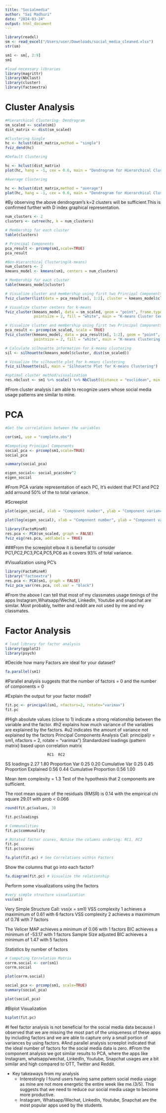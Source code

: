 ```yaml
---
title: "Socialmedia"
author: "Sai Madhuri"
date: "2024-03-24"
output: html_document
---
```


```r
library(readxl)
sm <- read_excel("/Users/user/Downloads/social_media_cleaned.xlsx")
str(sm)
```


```r
sm1 <- sm[, 2:9]
sm1

```

```r
#load necessary libraries
library(magrittr)
library(NbClust)
library(cluster)
library(factoextra)
```
# Cluster Analysis
```r
#Hierarchical Clustering- Dendrogram
sm_scaled <- scale(sm1)
dist_matrix <- dist(sm_scaled)

#Clustering Single
hc <- hclust(dist_matrix,method = "single")
fviz_dend(hc)

```
```r
#Default Clustering

hc <- hclust(dist_matrix)
plot(hc, hang = -1, cex = 0.6, main = "Dendrogram for Hierarchical Clustering")

```
```r
#Average Clustering

hc <- hclust(dist_matrix,method = "average")
plot(hc, hang = -1, cex = 0.6, main = "Dendrogram for Hierarchical Clustering")

```

#By observing the above dendrogram's k=2 clusters will be sufficient.This is confirmed further with D index graphical representation.


```r
num_clusters <- 2
clusters <- cutree(hc, k = num_clusters)

# Membership for each cluster
table(clusters)

```

```r

# Principal Components
pca_result <- prcomp(sm1,scale=TRUE)
pca_result


```
```r
#Non-Hierarchical Clustering(k-means)
num_clusters <- 2
kmeans_model <- kmeans(sm1, centers = num_clusters)

# Membership for each cluster
table(kmeans_model$cluster)
```

```r
# Visualize cluster and membership using first two Principal Components
fviz_cluster(list(data = pca_result$x[, 1:2], cluster = kmeans_model$cluster))
```

```r
# Visualize cluster centers for k-means
fviz_cluster(kmeans_model, data = sm_scaled, geom = "point", frame.type = "convex", 
             pointsize = 2, fill = "white", main = "K-means Cluster Centers")
```

```r
# Visualize cluster and membership using first two Principal Components for k-means
pca_result <- prcomp(sm_scaled, scale = TRUE)
fviz_cluster(kmeans_model, data = pca_result$x[, 1:2], geom = "point", 
             pointsize = 2, fill = "white", main = "K-means Clustering Result (PCA)")
```

```r
# Calculate silhouette information for k-means clustering
sil <- silhouette(kmeans_model$cluster, dist(sm_scaled))

# Visualize the silhouette plot for k-means clustering
fviz_silhouette(sil, main = "Silhouette Plot for K-means Clustering")
```

```r
#optimal cluster method/visualization
res.nbclust <- sm1 %>% scale() %>% NbClust(distance = "euclidean", min.nc = 2, max.nc = 10, method = "complete", index ="all") 
```

#From cluster analysis I am able to recognize users whose social media usage patterns are similar to mine.

# PCA

```r
#Get the correlations between the variables 

cor(sm1, use = "complete.obs")
```
```r
#Computing Principal Components
social_pca <- prcomp(sm1,scale=TRUE)
social_pca

```

```r
summary(social_pca)
```
```r
eigen_social<- social_pca$sdev^2
eigen_social
```

#From PCA variate representation of each PC, It's evident that PC1 and PC2 add arround 50% of the to total variance.

#Screeplot
```r
plot(eigen_social, xlab = "Component number", ylab = "Component variance", type = "l", main = "Scree diagram")
```
```r
plot(log(eigen_social), xlab = "Component number", ylab = "Component variance", type = "l", main = "Scree diagram")
```
```r
library(FactoMineR)
res.pca <- PCA(sm_scaled, graph = FALSE)
fviz_eig(res.pca, addlabels = TRUE)

```

###From the screeplot elbow it is benefial to consider PC1,PC2,PC3,PC4,PC5,PC6 as it covers 93% of total variance.

#Visualization using PC's
```r
library(FactoMineR)
library("factoextra")
res.pca <- PCA(sm1, graph = FALSE)
fviz_pca_var(res.pca, col.var = "black")
```

#From the above I can tell that most of my classmates usage timings of the apps  Instagram,Whatsapp/Wechat, LinkedIn, Youtube and snapchat are similar. Most probably, twitter and reddit are not used by me and my classmates.



# Factor Analysis

```r
# load library for factor analysis
library(ggplot2)
library(psych)

```

#Decide how many Factors are ideal for your dataset?
```r
fa.parallel(sm1)
```
#Parallel analysis suggests that the number of factors =  0  and the number of components =  0


#Explain the output for your factor model?
```r
fit.pc <- principal(sm1, nfactors=2, rotate="varimax")
fit.pc
```

#High absolute values (close to 1) indicate a strong relationship between the variable and the factor.
#h2 explains how much variance of the variables are explained by the factors.
#u2 indicates the amount of variance not explained by the factors
Principal Components Analysis
Call: principal(r = sm1, nfactors = 2, rotate = "varimax")
Standardized loadings (pattern matrix) based upon correlation matrix

                       RC1  RC2
SS loadings           2.27 1.80
Proportion Var        0.25 0.20
Cumulative Var        0.25 0.45
Proportion Explained  0.56 0.44
Cumulative Proportion 0.56 1.00

Mean item complexity =  1.3
Test of the hypothesis that 2 components are sufficient.

The root mean square of the residuals (RMSR) is  0.14 
 with the empirical chi square  29.01  with prob <  0.066 
 

```r
round(fit.pc$values, 3)
```


```r
fit.pc$loadings
```
```r
# Communalities
fit.pc$communality

```
```r
# Rotated factor scores, Notice the columns ordering: RC1, RC2
fit.pc
fit.pc$scores

```
```r
fa.plot(fit.pc) # See Correlations within Factors

```
Show the columns that go into each factor?
```r
fa.diagram(fit.pc) # Visualize the relationship

```


Perform some visualizations using the factors

```r
#very simple structure visualization
vss(sm1)

```
Very Simple Structure
Call: vss(x = sm1)
VSS complexity 1 achieves a maximimum of 0.61  with  6  factors
VSS complexity 2 achieves a maximimum of 0.78  with  7  factors

The Velicer MAP achieves a minimum of 0.06  with  1  factors 
BIC achieves a minimum of  -53.17  with  1  factors
Sample Size adjusted BIC achieves a minimum of  1.47  with  5  factors

Statistics by number of factors 

```r
# Computing Correlation Matrix
corrm.social <- cor(sm1)
corrm.social

```
```r
plot(corrm.social)

```
```r
social_pca <- prcomp(sm1, scale=TRUE)
summary(social_pca)

```


```r
plot(social_pca)

```


#Biplot Visualization
```r
biplot(fit.pc)

```



#I feel factor analysis is not beneficial for the social media data because I observed that we are missing the most part of the uniqueness of these apps by including factors and we are able to capture only a small portion of variances by using factors.
#And parallel analysis screeplot indicated that the ideal number of factors for the social media data is zero.
#From the component analysis we got similar results to PCA, where the apps like Instagram, whatsapp/wechat, LinkedIn, Youtube, Snapchat usages are a bit similar and high compared to OTT, Twitter and Reddit.


* Key takeaways from my analysis
  * Interestingly I found users having same pattern social media usage as mine are not more energetic the entire week like me.(3/5). This suggests that we need to reduce our social media usage to become more productive.
  * Instagram, Whatsapp/Wechat, LinkedIn, Youtube, Snapchat are the most popular apps used by the students.
  


